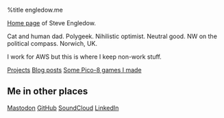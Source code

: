 %title engledow.me

[[https://en.wikipedia.org/wiki/Personal_web_page|Home page]] of Steve Engledow.

Cat and human dad.
Polygeek.
Nihilistic optimist.
Neutral good.
NW on the political compass.
Norwich, UK.

I work for AWS but this is where I keep non-work stuff.

[[projects|Projects]]
[[diary/index|Blog posts]]
[[https://stilvoid.itch.io/|Some Pico-8 games I made]]

== Me in other places ==

[[https://retro.pizza/@stilvoid|Mastodon]]
[[https://github.com/stilvoid/|GitHub]]
[[https://soundcloud.com/stilvoid|SoundCloud]]
[[https://www.linkedin.com/in/stilvoid/|LinkedIn]]
